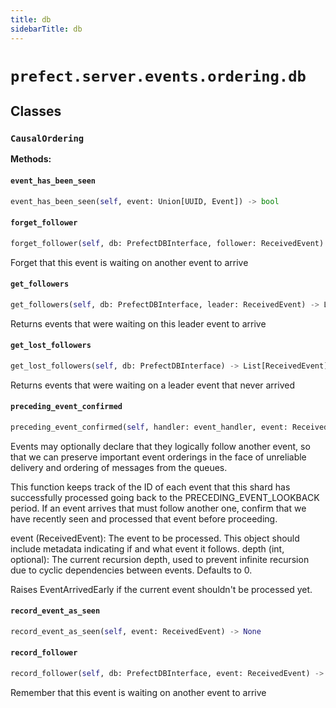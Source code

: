 ```yaml
---
title: db
sidebarTitle: db
---
```


# `prefect.server.events.ordering.db`

## Classes

### `CausalOrdering` <sup><a href="https://github.com/PrefectHQ/prefect/blob/main/src/prefect/server/events/ordering/db.py#L35" target="_blank"><Icon icon="github" style="width: 14px; height: 14px;" /></a></sup>

**Methods:**

#### `event_has_been_seen` <sup><a href="https://github.com/PrefectHQ/prefect/blob/main/src/prefect/server/events/ordering/db.py#L45" target="_blank"><Icon icon="github" style="width: 14px; height: 14px;" /></a></sup>

```python
event_has_been_seen(self, event: Union[UUID, Event]) -> bool
```

#### `forget_follower` <sup><a href="https://github.com/PrefectHQ/prefect/blob/main/src/prefect/server/events/ordering/db.py#L71" target="_blank"><Icon icon="github" style="width: 14px; height: 14px;" /></a></sup>

```python
forget_follower(self, db: PrefectDBInterface, follower: ReceivedEvent) -> None
```

Forget that this event is waiting on another event to arrive


#### `get_followers` <sup><a href="https://github.com/PrefectHQ/prefect/blob/main/src/prefect/server/events/ordering/db.py#L86" target="_blank"><Icon icon="github" style="width: 14px; height: 14px;" /></a></sup>

```python
get_followers(self, db: PrefectDBInterface, leader: ReceivedEvent) -> List[ReceivedEvent]
```

Returns events that were waiting on this leader event to arrive


#### `get_lost_followers` <sup><a href="https://github.com/PrefectHQ/prefect/blob/main/src/prefect/server/events/ordering/db.py#L100" target="_blank"><Icon icon="github" style="width: 14px; height: 14px;" /></a></sup>

```python
get_lost_followers(self, db: PrefectDBInterface) -> List[ReceivedEvent]
```

Returns events that were waiting on a leader event that never arrived


#### `preceding_event_confirmed` <sup><a href="https://github.com/PrefectHQ/prefect/blob/main/src/prefect/server/events/ordering/db.py#L124" target="_blank"><Icon icon="github" style="width: 14px; height: 14px;" /></a></sup>

```python
preceding_event_confirmed(self, handler: event_handler, event: ReceivedEvent, depth: int = 0)
```

Events may optionally declare that they logically follow another event, so that
we can preserve important event orderings in the face of unreliable delivery and
ordering of messages from the queues.

This function keeps track of the ID of each event that this shard has successfully
processed going back to the PRECEDING_EVENT_LOOKBACK period.  If an event arrives
that must follow another one, confirm that we have recently seen and processed that
event before proceeding.

event (ReceivedEvent): The event to be processed. This object should include metadata indicating
    if and what event it follows.
depth (int, optional): The current recursion depth, used to prevent infinite recursion due to
    cyclic dependencies between events. Defaults to 0.


Raises EventArrivedEarly if the current event shouldn't be processed yet.


#### `record_event_as_seen` <sup><a href="https://github.com/PrefectHQ/prefect/blob/main/src/prefect/server/events/ordering/db.py#L49" target="_blank"><Icon icon="github" style="width: 14px; height: 14px;" /></a></sup>

```python
record_event_as_seen(self, event: ReceivedEvent) -> None
```

#### `record_follower` <sup><a href="https://github.com/PrefectHQ/prefect/blob/main/src/prefect/server/events/ordering/db.py#L53" target="_blank"><Icon icon="github" style="width: 14px; height: 14px;" /></a></sup>

```python
record_follower(self, db: PrefectDBInterface, event: ReceivedEvent) -> None
```

Remember that this event is waiting on another event to arrive


